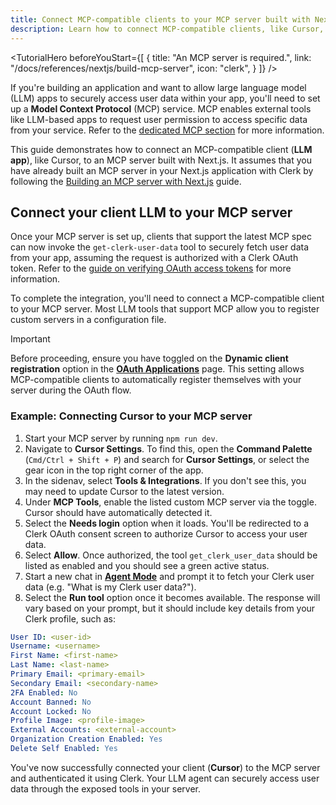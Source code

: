 ```yaml
---
title: Connect MCP-compatible clients to your MCP server built with Next.js
description: Learn how to connect MCP-compatible clients, like Cursor, to your MCP server built with Next.js
---
```


<TutorialHero
  beforeYouStart={[
    {
      title: "An MCP server is required.",
      link: "/docs/references/nextjs/build-mcp-server",
      icon: "clerk",
    }
  ]}
/>

If you're building an application and want to allow large language model (LLM) apps to securely access user data within your app, you'll need to set up a **Model Context Protocol** (MCP) service. MCP enables external tools like LLM-based apps to request user permission to access specific data from your service. Refer to the [dedicated MCP section](/docs/oauth/how-clerk-implements-oauth#building-a-model-context-protocol-service) for more information.

<Include src="_partials/mcp-explanation" />

This guide demonstrates how to connect an MCP-compatible client (**LLM app**), like Cursor, to an MCP server built with Next.js. It assumes that you have already built an MCP server in your Next.js application with Clerk by following the [Building an MCP server with Next.js](/docs/references/nextjs/build-mcp-server) guide.

## Connect your client LLM to your MCP server

Once your MCP server is set up, clients that support the latest MCP spec can now invoke the `get-clerk-user-data` tool to securely fetch user data from your app, assuming the request is authorized with a Clerk OAuth token. Refer to the [guide on verifying OAuth access tokens](/docs/oauth/verify-oauth-tokens) for more information.

To complete the integration, you'll need to connect a MCP-compatible client to your MCP server. Most LLM tools that support MCP allow you to register custom servers in a configuration file.

> [!IMPORTANT]
> Before proceeding, ensure you have toggled on the **Dynamic client registration** option in the [**OAuth Applications**](https://dashboard.clerk.com/last-active?path=user-authentication/oauth-applications) page.
> This setting allows MCP-compatible clients to automatically register themselves with your server during the OAuth flow.

### Example: Connecting Cursor to your MCP server

1. Start your MCP server by running `npm run dev`.
1. Navigate to **Cursor Settings**. To find this, open the **Command Palette** (`Cmd/Ctrl + Shift + P`) and search for **Cursor Settings**, or select the gear icon in the top right corner of the app.
1. In the sidenav, select **Tools & Integrations**. If you don't see this, you may need to update Cursor to the latest version.
1. Under **MCP Tools**, enable the listed custom MCP server via the toggle. Cursor should have automatically detected it.
1. Select the **Needs login** option when it loads. You'll be redirected to a Clerk OAuth consent screen to authorize Cursor to access your user data.
1. Select **Allow**. Once authorized, the tool `get_clerk_user_data` should be listed as enabled and you should see a green active status.
1. Start a new chat in [**Agent Mode**](https://docs.cursor.com/chat/agent) and prompt it to fetch your Clerk user data (e.g. "What is my Clerk user data?").
1. Select the **Run tool** option once it becomes available. The response will vary based on your prompt, but it should include key details from your Clerk profile, such as:

```yaml
User ID: <user-id>
Username: <username>
First Name: <first-name>
Last Name: <last-name>
Primary Email: <primary-email>
Secondary Email: <secondary-name>
2FA Enabled: No
Account Banned: No
Account Locked: No
Profile Image: <profile-image>
External Accounts: <external-account>
Organization Creation Enabled: Yes
Delete Self Enabled: Yes
```

You've now successfully connected your client (**Cursor**) to the MCP server and authenticated it using Clerk. Your LLM agent can securely access user data through the exposed tools in your server.

